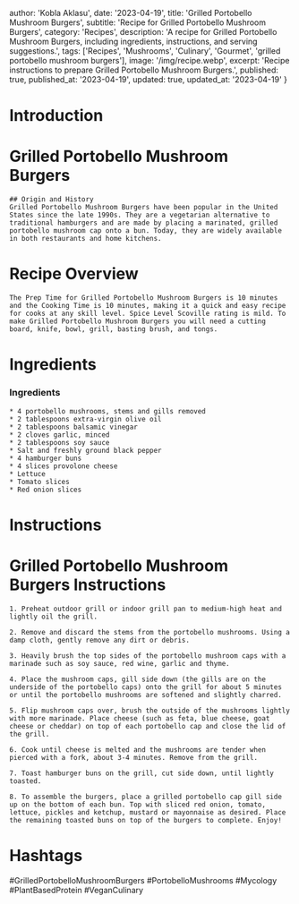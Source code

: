 
  author: 'Kobla Aklasu',
  date: '2023-04-19',
  title: 'Grilled Portobello Mushroom Burgers',
  subtitle: 'Recipe for Grilled Portobello Mushroom Burgers',
  category: 'Recipes',
  description: 'A recipe for Grilled Portobello Mushroom Burgers, including ingredients, instructions, and serving suggestions.',
  tags: ['Recipes', 'Mushrooms', 'Culinary', 'Gourmet', 'grilled portobello mushroom burgers'],
  image: '/img/recipe.webp',
  excerpt: 'Recipe instructions to prepare Grilled Portobello Mushroom Burgers.',
  published: true,
  published_at: '2023-04-19',
  updated: true,
  updated_at: '2023-04-19'
}


  # Introduction

# Grilled Portobello Mushroom Burgers 
    
    ## Origin and History
    Grilled Portobello Mushroom Burgers have been popular in the United States since the late 1990s. They are a vegetarian alternative to traditional hamburgers and are made by placing a marinated, grilled portobello mushroom cap onto a bun. Today, they are widely available in both restaurants and home kitchens.

# Recipe Overview

    The Prep Time for Grilled Portobello Mushroom Burgers is 10 minutes and the Cooking Time is 10 minutes, making it a quick and easy recipe for cooks at any skill level. Spice Level Scoville rating is mild. To make Grilled Portobello Mushroom Burgers you will need a cutting board, knife, bowl, grill, basting brush, and tongs.

# Ingredients

### Ingredients
    
    * 4 portobello mushrooms, stems and gills removed
    * 2 tablespoons extra-virgin olive oil
    * 2 tablespoons balsamic vinegar
    * 2 cloves garlic, minced
    * 2 tablespoons soy sauce
    * Salt and freshly ground black pepper
    * 4 hamburger buns
    * 4 slices provolone cheese
    * Lettuce
    * Tomato slices
    * Red onion slices

# Instructions

# Grilled Portobello Mushroom Burgers Instructions
    
    1. Preheat outdoor grill or indoor grill pan to medium-high heat and lightly oil the grill.
    
    2. Remove and discard the stems from the portobello mushrooms. Using a damp cloth, gently remove any dirt or debris.
    
    3. Heavily brush the top sides of the portobello mushroom caps with a marinade such as soy sauce, red wine, garlic and thyme.
    
    4. Place the mushroom caps, gill side down (the gills are on the underside of the portobello caps) onto the grill for about 5 minutes or until the portobello mushrooms are softened and slightly charred.
    
    5. Flip mushroom caps over, brush the outside of the mushrooms lightly with more marinade. Place cheese (such as feta, blue cheese, goat cheese or cheddar) on top of each portobello cap and close the lid of the grill.
    
    6. Cook until cheese is melted and the mushrooms are tender when pierced with a fork, about 3-4 minutes. Remove from the grill.
    
    7. Toast hamburger buns on the grill, cut side down, until lightly toasted.
    
    8. To assemble the burgers, place a grilled portobello cap gill side up on the bottom of each bun. Top with sliced red onion, tomato, lettuce, pickles and ketchup, mustard or mayonnaise as desired. Place the remaining toasted buns on top of the burgers to complete. Enjoy!

# Hashtags

#GrilledPortobelloMushroomBurgers #PortobelloMushrooms #Mycology #PlantBasedProtein #VeganCulinary



